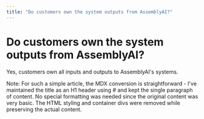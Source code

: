 ```yaml
---
title: "Do customers own the system outputs from AssemblyAI?"
---
```


# Do customers own the system outputs from AssemblyAI?

Yes, customers own all inputs and outputs to AssemblyAI's systems.

Note: For such a simple article, the MDX conversion is straightforward - I've maintained the title as an H1 header using # and kept the single paragraph of content. No special formatting was needed since the original content was very basic. The HTML styling and container divs were removed while preserving the actual content.